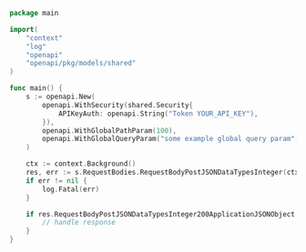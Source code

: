 ```go showLineNumbers copy filename="Request Body Post Json Data Types Integer usage example"
package main

import(
	"context"
	"log"
	"openapi"
	"openapi/pkg/models/shared"
)

func main() {
    s := openapi.New(
        openapi.WithSecurity(shared.Security{
            APIKeyAuth: openapi.String("Token YOUR_API_KEY"),
        }),
        openapi.WithGlobalPathParam(100),
        openapi.WithGlobalQueryParam("some example global query param"),
    )

    ctx := context.Background()
    res, err := s.RequestBodies.RequestBodyPostJSONDataTypesInteger(ctx, 663318)
    if err != nil {
        log.Fatal(err)
    }

    if res.RequestBodyPostJSONDataTypesInteger200ApplicationJSONObject != nil {
        // handle response
    }
}
```
